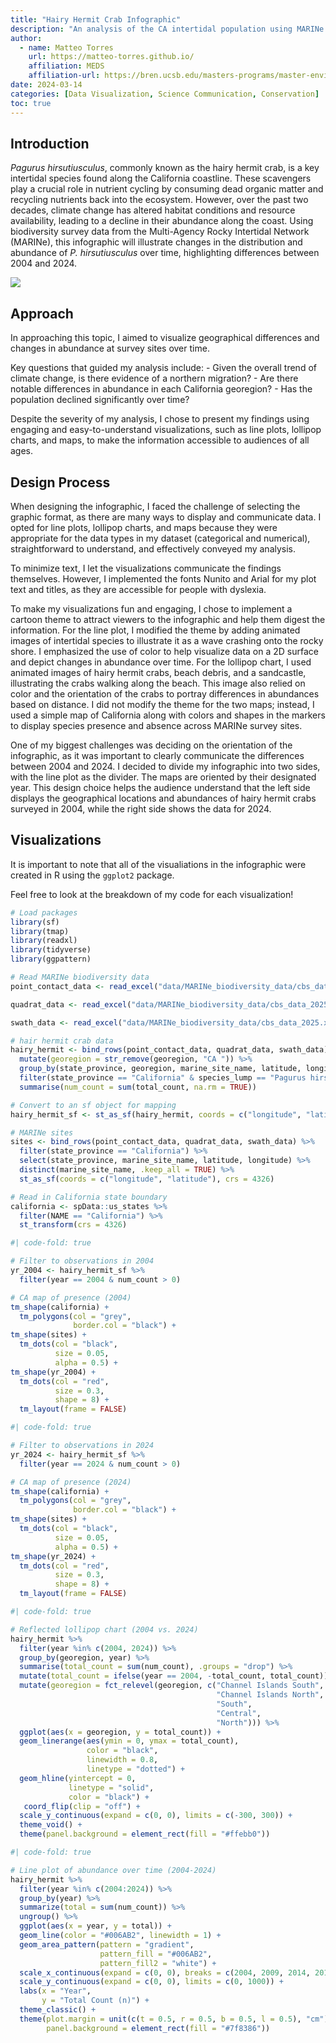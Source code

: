 ```yaml
---
title: "Hairy Hermit Crab Infographic"
description: "An analysis of the CA intertidal population using MARINe survey data"
author:
  - name: Matteo Torres
    url: https://matteo-torres.github.io/
    affiliation: MEDS
    affiliation-url: https://bren.ucsb.edu/masters-programs/master-environmental-data-science
date: 2024-03-14
categories: [Data Visualization, Science Communication, Conservation]
toc: true
---
```


## Introduction
*Pagurus hirsutiusculus*, commonly known as the hairy hermit crab, is a key intertidal species found along the California coastline. These scavengers play a crucial role in nutrient cycling by consuming dead organic matter and recycling nutrients back into the ecosystem. However, over the past two decades, climate change has altered habitat conditions and resource availability, leading to a decline in their abundance along the coast. Using biodiversity survey data from the Multi-Agency Rocky Intertidal Network (MARINe), this infographic will illustrate changes in the distribution and abundance of *P. hirsutiusculus* over time, highlighting differences between 2004 and 2024.

![](infographic.png)

## Approach
In approaching this topic, I aimed to visualize geographical differences and changes in abundance at survey sites over time.

Key questions that guided my analysis include:
- Given the overall trend of climate change, is there evidence of a northern migration?
- Are there notable differences in abundance in each California georegion?
- Has the population declined significantly over time?

Despite the severity of my analysis, I chose to present my findings using engaging and easy-to-understand visualizations, such as line plots, lollipop charts, and maps, to make the information accessible to audiences of all ages.

## Design Process

When designing the infographic, I faced the challenge of selecting the graphic format, as there are many ways to display and communicate data. I opted for line plots, lollipop charts, and maps because they were appropriate for the data types in my dataset (categorical and numerical), straightforward to understand, and effectively conveyed my analysis.

To minimize text, I let the visualizations communicate the findings themselves. However, I implemented the fonts Nunito and Arial for my plot text and titles, as they are accessible for people with dyslexia.

To make my visualizations fun and engaging, I chose to implement a cartoon theme to attract viewers to the infographic and help them digest the information. For the line plot, I modified the theme by adding animated images of intertidal species to illustrate it as a wave crashing onto the rocky shore. I emphasized the use of color to help visualize data on a 2D surface and depict changes in abundance over time. For the lollipop chart, I used animated images of hairy hermit crabs, beach debris, and a sandcastle, illustrating the crabs walking along the beach. This image also relied on color and the orientation of the crabs to portray differences in abundances based on distance. I did not modify the theme for the two maps; instead, I used a simple map of California along with colors and shapes in the markers to display species presence and absence across MARINe survey sites.

One of my biggest challenges was deciding on the orientation of the infographic, as it was important to clearly communicate the differences between 2004 and 2024. I decided to divide my infographic into two sides, with the line plot as the divider. The maps are oriented by their designated year. This design choice helps the audience understand that the left side displays the geographical locations and abundances of hairy hermit crabs surveyed in 2004, while the right side shows the data for 2024.

## Visualizations
It is important to note that all of the visualiations in the infographic were created in R using the `ggplot2` package. 

Feel free to look at the breakdown of my code for each visualization!

```r
# Load packages
library(sf)
library(tmap)
library(readxl)
library(tidyverse)
library(ggpattern)

# Read MARINe biodiversity data
point_contact_data <- read_excel("data/MARINe_biodiversity_data/cbs_data_2025.xlsx", sheet = 2)

quadrat_data <- read_excel("data/MARINe_biodiversity_data/cbs_data_2025.xlsx", sheet = 3)

swath_data <- read_excel("data/MARINe_biodiversity_data/cbs_data_2025.xlsx", sheet = 4)

# hair hermit crab data
hairy_hermit <- bind_rows(point_contact_data, quadrat_data, swath_data) %>% 
  mutate(georegion = str_remove(georegion, "CA ")) %>%
  group_by(state_province, georegion, marine_site_name, latitude, longitude, species_lump, year) %>%
  filter(state_province == "California" & species_lump == "Pagurus hirsutiusculus") %>%
  summarise(num_count = sum(total_count, na.rm = TRUE))

# Convert to an sf object for mapping
hairy_hermit_sf <- st_as_sf(hairy_hermit, coords = c("longitude", "latitude"), crs = 4326)

# MARINe sites
sites <- bind_rows(point_contact_data, quadrat_data, swath_data) %>%
  filter(state_province == "California") %>%
  select(state_province, marine_site_name, latitude, longitude) %>%
  distinct(marine_site_name, .keep_all = TRUE) %>%
  st_as_sf(coords = c("longitude", "latitude"), crs = 4326)

# Read in California state boundary 
california <- spData::us_states %>% 
  filter(NAME == "California") %>%
  st_transform(crs = 4326)
```

```r
#| code-fold: true

# Filter to observations in 2004
yr_2004 <- hairy_hermit_sf %>%
  filter(year == 2004 & num_count > 0)

# CA map of presence (2004)
tm_shape(california) +
  tm_polygons(col = "grey",
              border.col = "black") +
tm_shape(sites) +
  tm_dots(col = "black",
          size = 0.05,
          alpha = 0.5) +
tm_shape(yr_2004) +
  tm_dots(col = "red",
          size = 0.3,
          shape = 8) +
  tm_layout(frame = FALSE)
```

```r
#| code-fold: true

# Filter to observations in 2024
yr_2024 <- hairy_hermit_sf %>%
  filter(year == 2024 & num_count > 0)

# CA map of presence (2024)
tm_shape(california) +
  tm_polygons(col = "grey",
              border.col = "black") +
tm_shape(sites) +
  tm_dots(col = "black",
          size = 0.05,
          alpha = 0.5) +
tm_shape(yr_2024) +
  tm_dots(col = "red",
          size = 0.3,
          shape = 8) +
  tm_layout(frame = FALSE)
```

```r
#| code-fold: true

# Reflected lollipop chart (2004 vs. 2024)
hairy_hermit %>%
  filter(year %in% c(2004, 2024)) %>%
  group_by(georegion, year) %>%
  summarise(total_count = sum(num_count), .groups = "drop") %>%
  mutate(total_count = ifelse(year == 2004, -total_count, total_count)) %>%
  mutate(georegion = fct_relevel(georegion, c("Channel Islands South",
                                              "Channel Islands North",
                                              "South",
                                              "Central",
                                              "North"))) %>% 
  ggplot(aes(x = georegion, y = total_count)) +  
  geom_linerange(aes(ymin = 0, ymax = total_count),
                 color = "black",
                 linewidth = 0.8, 
                 linetype = "dotted") +
  geom_hline(yintercept = 0, 
             linetype = "solid", 
             color = "black") +
   coord_flip(clip = "off") +
  scale_y_continuous(expand = c(0, 0), limits = c(-300, 300)) +
  theme_void() +
  theme(panel.background = element_rect(fill = "#ffebb0"))
```

```r
#| code-fold: true

# Line plot of abundance over time (2004-2024)
hairy_hermit %>%
  filter(year %in% c(2004:2024)) %>%
  group_by(year) %>%
  summarize(total = sum(num_count)) %>%
  ungroup() %>%
  ggplot(aes(x = year, y = total)) +
  geom_line(color = "#006AB2", linewidth = 1) +
  geom_area_pattern(pattern = "gradient",
                    pattern_fill = "#006AB2",
                    pattern_fill2 = "white") +
  scale_x_continuous(expand = c(0, 0), breaks = c(2004, 2009, 2014, 2019, 2024)) +
  scale_y_continuous(expand = c(0, 0), limits = c(0, 1000)) +
  labs(x = "Year",
       y = "Total Count (n)") +
  theme_classic() +
  theme(plot.margin = unit(c(t = 0.5, r = 0.5, b = 0.5, l = 0.5), "cm"),
        panel.background = element_rect(fill = "#7f8386"))
```


